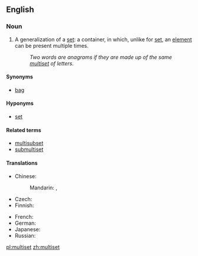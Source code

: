 ==English==
{{wikipedia}}

===Noun===
{{en-noun}}

# {{context|set theory|lang=en}} A generalization of a [[set]]: a container, in which, unlike for [[set]], an [[element]] can be present multiple times.
#: ''Two words are anagrams if they are made up of the same [[multiset]] of letters.''

====Synonyms====
* [[bag]]

====Hyponyms====
* [[set]]

====Related terms====
* [[multisubset]]
* [[submultiset]]

====Translations====
{{trans-top|container}}
* Chinese:
*: Mandarin: {{t|cmn|多重集|tr=duōchóngjí|sc=Hani}}, {{t|cmn|多重集合|tr=duōchóngjíhé|sc=Hani}}
* Czech: {{t|cs|multimnožina|f}}
* Finnish: {{t|fi|multijoukko}}
{{trans-mid}}
* French: {{t+|fr|multiensemble|m}}
* German: {{t|de|Multimenge|f}}
* Japanese: {{t|ja|多重集合|tr=たじゅうしゅうごう, tajūshūgō|sc=Jpan}}
* Russian: {{t|ru|мультимножество|n|tr=mulʹtimnóžestvo|sc=Cyrl}}
{{trans-bottom}}

[[pl:multiset]]
[[zh:multiset]]